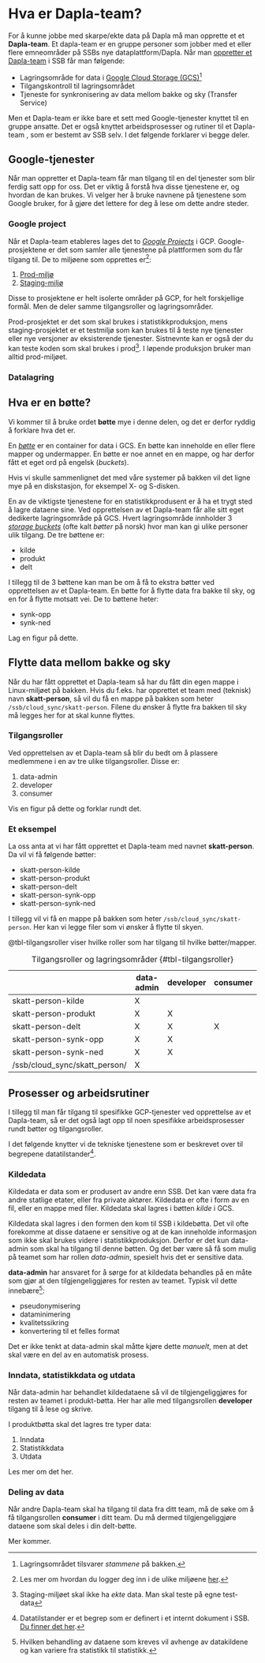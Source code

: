 # Hva er Dapla-team?

For å kunne jobbe med skarpe/ekte data på Dapla må man opprette et et **Dapla-team**. Et dapla-team er en gruppe personer som jobber med et eller flere emneområder på SSBs nye dataplattform/Dapla. Når man [oppretter et Dapla-team](./opprette-dapla-team.html) i SSB får man følgende: 

- Lagringsområde for data i [Google Cloud Storage (GCS)](https://cloud.google.com/storage#section-1)^[Lagringsområdet tilsvarer *stammene* på bakken.]
- Tilgangskontroll til lagringsområdet
- Tjeneste for synkronisering av data mellom bakke og sky (Transfer Service)

Men et Dapla-team er ikke bare et sett med Google-tjenester knyttet til en gruppe ansatte. Det er også knyttet arbeidsprosesser og rutiner til et Dapla-team , som er bestemt av SSB selv. I det følgende forklarer vi begge deler.



## Google-tjenester

Når man oppretter et Dapla-team får man tilgang til en del tjenester som blir ferdig satt opp for oss. Det er viktig å forstå hva disse tjenestene er, og hvordan de kan brukes. Vi velger her å bruke navnene på tjenestene som Google bruker, for å gjøre det lettere for deg å lese om dette andre steder.

### Google project

Når et Dapla-team etableres lages det to [*Google Projects*](https://cloud.google.com/storage/docs/projects) i GCP. Google-prosjektene er det som samler alle tjenestene på plattformen som du får tilgang til. De to miljøene som opprettes er^[Les mer om hvordan du logger deg inn i de ulike miljøene [her](./innlogging.html).]: 

1. [Prod-miljø](https://jupyter.dapla.ssb.no/)
2. [Staging-miljø](https://jupyter.dapla.staging.ssb.no/)

Disse to prosjektene er helt isolerte områder på GCP, for helt forskjellige formål. Men de deler samme tilgangsroller og lagringsområder.

Prod-prosjektet er det som skal brukes i statistikkproduksjon, mens staging-prosjektet er et testmiljø som kan brukes til å teste nye tjenester eller nye versjoner av eksisterende tjenester. Sistnevnte kan er også der du kan teste koden som skal brukes i prod^[Staging-miljøet skal ikke ha *ekte* data. Man skal teste på egne test-data]. I løpende produksjon bruker man alltid prod-miljøet.


### Datalagring

::: {.callout-note}
## Hva er en bøtte?

Vi kommer til å bruke ordet **bøtte** mye i denne delen, og det er derfor ryddig å forklare hva det er. 

En [*bøtte*](https://cloud.google.com/storage/docs/buckets) er en container for data i GCS. En bøtte kan inneholde en eller flere mapper og undermapper. En bøtte er noe annet en en mappe, og har derfor fått et eget ord på engelsk (*buckets*).

Hvis vi skulle sammenlignet det med våre systemer på bakken vil det ligne mye på en diskstasjon, for eksempel X- og S-disken. 

:::

En av de viktigste tjenestene for en statistikkprodusent er å ha et trygt sted å lagre dataene sine. Ved opprettelsen av et Dapla-team får alle sitt eget dedikerte lagringsområde på GCS. Hvert lagringsområde innholder 3 [*storage buckets*](https://cloud.google.com/storage/docs/buckets) (ofte kalt *bøtter* på norsk) hvor man kan gi ulike personer ulik tilgang. De tre bøttene er:

- kilde
- produkt
- delt

I tillegg til de 3 bøttene kan man be om å få to ekstra bøtter ved opprettelsen av et Dapla-team. En bøtte for å flytte data fra bakke til sky, og en for å flytte motsatt vei. De to bøttene heter:

- synk-opp
- synk-ned

Lag en figur på dette.

::: {.callout-note}
## Flytte data mellom bakke og sky

Når du har fått opprettet et Dapla-team så har du fått din egen mappe i Linux-miljøet på bakken. Hvis du f.eks. har opprettet et team med (teknisk) navn **skatt-person**, så vil du få en mappe på bakken som heter `/ssb/cloud_sync/skatt-person`. Filene du ønsker å flytte fra bakken til sky må legges her for at skal kunne flyttes.

:::

### Tilgangsroller

Ved opprettelsen av et Dapla-team så blir du bedt om å plassere medlemmene i en av tre ulike tilgangsroller. Disse er:

1. data-admin
2. developer
3. consumer

Vis en figur på dette og forklar rundt det.

### Et eksempel

La oss anta at vi har fått opprettet et Dapla-team med navnet **skatt-person**. Da vil vi få følgende bøtter:

- skatt-person-kilde
- skatt-person-produkt
- skatt-person-delt
- skatt-person-synk-opp
- skatt-person-synk-ned

I tillegg vil vi få en mappe på bakken som heter `/ssb/cloud_sync/skatt-person`. Her kan vi legge filer som vi ønsker å flytte til skyen.

@tbl-tilgangsroller viser hvilke roller som har tilgang til hvilke bøtter/mapper. 

|                                 | data-admin | developer | consumer |
| ------------------------------- | ---------- | --------- | -------- |
| skatt-person-kilde              | X          |           |          |
| skatt-person-produkt            | X          | X         |          |
| skatt-person-delt               | X          | X         | X        |
| skatt-person-synk-opp           | X          | X         |          |
| skatt-person-synk-ned           | X          | X         |          |
| /ssb/cloud\_sync/skatt\_person/ | X          |           |          |
: Tilgangsroller og lagringsområder {#tbl-tilgangsroller}



## Prosesser og arbeidsrutiner

I tillegg til man får tilgang til spesifikke GCP-tjenester ved opprettelse av et Dapla-team, så er det også lagt opp til noen spesifikke arbeidsprosesser rundt bøtter og tilgangsroller.

I det følgende knytter vi de tekniske tjenestene som er beskrevet over til begrepene datatilstander^[Datatilstander er et begrep som er definert i et internt dokument i SSB. [Du finner det her](https://ssbno.sharepoint.com/:b:/r/sites/Internedokumenter/Delte%20dokumenter/Interne%20dokumenter%202021/2021-17%20Datatilstander%20i%20SSB%20.pdf?csf=1&web=1&e=9uTReP).].

### Kildedata

Kildedata er data som er produsert av andre enn SSB. Det kan være data fra andre statlige etater, eller fra private aktører. Kildedata er ofte i form av en fil, eller en mappe med filer. Kildedata skal lagres i bøtten *kilde* i GCS.

Kildedata skal lagres i den formen den kom til SSB i kildebøtta. Det vil ofte forekomme at disse dataene er sensitive og at de kan inneholde informasjon som ikke skal brukes videre i statistikkproduksjon. Derfor er det kun data-admin som skal ha tilgang til denne bøtten. Og det bør være så få som mulig på teamet som har rollen *data-admin*, spesielt hvis det er sensitive data.

**data-admin** har ansvaret for å sørge for at kildedata behandles på en måte som gjør at den tilgjengeliggjøres for resten av teamet. Typisk vil dette innebære^[Hvilken behandling av dataene som kreves vil avhenge av datakildene og kan variere fra statistikk til statistikk.]:

- pseudonymisering
- dataminimering
- kvalitetssikring
- konvertering til et felles format

Det er ikke tenkt at data-admin skal måtte kjøre dette *manuelt*, men at det skal være en del av en automatisk prosess.

### Inndata, statistikkdata og utdata

Når data-admin har behandlet kildedataene så vil de tilgjengeliggjøres for resten av teamet i produkt-bøtta. Her har alle med tilgangsrollen **developer** tilgang til å lese og skrive.

I produktbøtta skal det lagres tre typer data:

1. Inndata
2. Statistikkdata
3. Utdata

Les mer om det her.

### Deling av data

Når andre Dapla-team skal ha tilgang til data fra ditt team, må de søke om å få tilgangsrollen **consumer** i ditt team. Du må dermed tilgjengeliggjøre dataene som skal deles i din delt-bøtte.

Mer kommer. 

